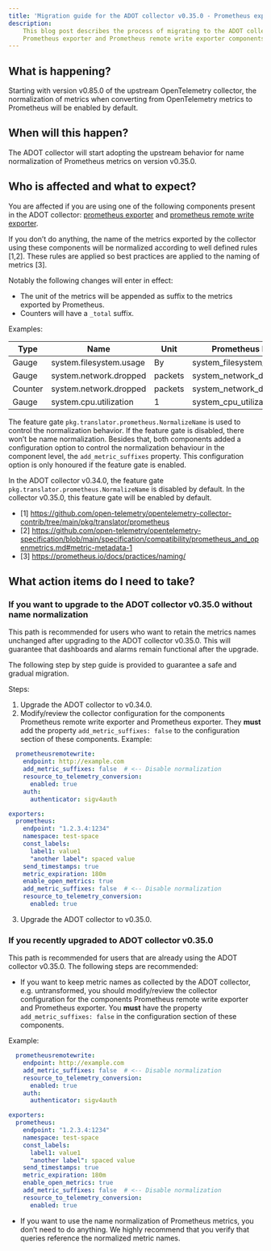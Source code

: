 ```yaml
---
title: 'Migration guide for the ADOT collector v0.35.0 - Prometheus exporters'
description:
    This blog post describes the process of migrating to the ADOT collector v0.35.0. This guide is necessary due to upcoming breaking changes present in the
    Prometheus exporter and Prometheus remote write exporter components.
---
```


## What is happening?

Starting with version v0.85.0 of the upstream OpenTelemetry collector, the normalization of metrics when converting from OpenTelemetry metrics to Prometheus will be enabled by default.

## When will this happen?

The ADOT collector will start adopting the upstream behavior for name normalization of Prometheus metrics on version v0.35.0.

## Who is affected and what to expect?

You are affected if you are using one of the following components present in the ADOT collector: [prometheus exporter](https://github.com/open-telemetry/opentelemetry-collector-contrib/tree/main/exporter/prometheusexporter#prometheus-exporter) and [prometheus remote write exporter](https://github.com/open-telemetry/opentelemetry-collector-contrib/tree/main/exporter/prometheusremotewriteexporter#prometheus-remote-write-exporter).

If you don’t do anything, the name of the metrics exported by the collector using these components will be normalized according to well defined rules [1,2]. These rules are applied so best practices are applied to the naming of metrics [3].

Notably the following changes will enter in effect:

* The unit of the metrics will be appended as suffix to the metrics exported by Prometheus.
* Counters will have a `_total` suffix.

Examples:

|Type    |Name    |Unit    |Prometheus Metric exported|
|---|---|---|---|
|Gauge    |system.filesystem.usage    |By    |system_filesystem_usage_bytes    |
|Gauge    |system.network.dropped    |packets    |system_network_dropped_packets    |
|Counter    |system.network.dropped    |packets    |system_network_dropped_packets_total    |
|Gauge    |system.cpu.utilization    |1    |system_cpu_utilization_ratio    |

The feature gate `pkg.translator.prometheus.NormalizeName` is  used to control the normalization behavior. If the feature gate is disabled, there won’t be name normalization. Besides that, both components added a configuration option to control the normalization behaviour in the component level, the `add_metric_suffixes` property. This configuration option is only honoured if the feature gate is enabled.

In the ADOT collector v0.34.0, the feature gate `pkg.translator.prometheus.NormalizeName` is disabled by default. In the collector v0.35.0, this feature gate will be enabled by default.

* [1] https://github.com/open-telemetry/opentelemetry-collector-contrib/tree/main/pkg/translator/prometheus
* [2] https://github.com/open-telemetry/opentelemetry-specification/blob/main/specification/compatibility/prometheus_and_openmetrics.md#metric-metadata-1
* [3] https://prometheus.io/docs/practices/naming/


## What action items do I need to take?

### If you want to upgrade to the ADOT collector v0.35.0 without name normalization

This path is recommended for users who want to retain the metrics names unchanged after upgrading to the ADOT collector v0.35.0. This will guarantee that dashboards and alarms remain functional after the upgrade. 

The following step by step guide is provided to guarantee a safe and gradual migration.

Steps:

1. Upgrade the ADOT collector to v0.34.0.
2. Modify/review the collector configuration for the components Prometheus remote write exporter and Prometheus exporter. They **must** add the property `add_metric_suffixes: false`  to the configuration section of these components.
Example:
```yaml
  prometheusremotewrite:
    endpoint: http://example.com
    add_metric_suffixes: false  # <-- Disable normalization
    resource_to_telemetry_conversion:
      enabled: true
    auth:
      authenticator: sigv4auth
```
```yaml
exporters:
  prometheus:
    endpoint: "1.2.3.4:1234"
    namespace: test-space
    const_labels:
      label1: value1
      "another label": spaced value
    send_timestamps: true
    metric_expiration: 180m
    enable_open_metrics: true
    add_metric_suffixes: false  # <-- Disable normalization
    resource_to_telemetry_conversion:
      enabled: true
```
3. Upgrade the ADOT collector to v0.35.0.

### If you recently upgraded to ADOT collector v0.35.0

This path is recommended for users that are already using the ADOT collector v0.35.0. The following steps are recommended:

* If you want to keep metric names as collected by the ADOT collector, e.g. untransformed, you should modify/review the collector configuration for the components Prometheus remote write exporter and Prometheus exporter. You **must** have the property `add_metric_suffixes: false`  in the configuration section of these components.

Example:

```yaml
  prometheusremotewrite:
    endpoint: http://example.com
    add_metric_suffixes: false  # <-- Disable normalization
    resource_to_telemetry_conversion:
      enabled: true
    auth:
      authenticator: sigv4auth
```

```yaml
exporters:
  prometheus:
    endpoint: "1.2.3.4:1234"
    namespace: test-space
    const_labels:
      label1: value1
      "another label": spaced value
    send_timestamps: true
    metric_expiration: 180m
    enable_open_metrics: true
    add_metric_suffixes: false  # <-- Disable normalization
    resource_to_telemetry_conversion:
      enabled: true
```

* If you want to use the name normalization of Prometheus metrics, you don’t need to do anything. We highly recommend that you verify that queries reference the normalized metric names.
